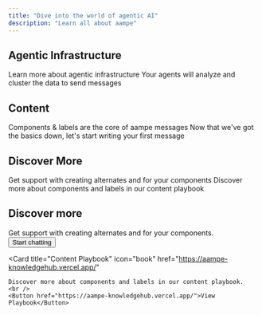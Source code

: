 ```yaml
---
title: "Dive into the world of agentic AI"
description: "Learn all about aampe"
---
```


## Agentic Infrastructure

<CardGroup cols={2}>
  <Card title="What is agentic infrastructure?" icon="grip-dots" href="https://mintlify.com/docs/quickstart">
    Learn more about agentic infrastructure
  </Card>
  <Card title="What are your agents learning?" icon="book" href="https://mintlify.com/docs/development">
    Your agents will analyze and cluster the data to send messages
  </Card>
</CardGroup>

## Content

<CardGroup cols={2}>
  <Card title="Basics" icon="lightbulb" href="https://mintlify.com/docs/development">
    Components & labels are the core of aampe messages
  </Card>
  <Card title="Message Creation" icon="message" href="https://mintlify.com/docs/development">
    Now that we've got the basics down, let's start writing your first message
  </Card>
</CardGroup>

## Discover More

<CardGroup cols={2}>
  <Card title="AamPT for Content" icon="microchip-ai" href="https://mintlify.com/docs/development" cta="Start Messaging">
    Get support with creating alternates and for your components
  </Card>
  <Card title="Content Playbook" icon="book" href="https://mintlify.com/docs/development" cta="See Playbook">
    Discover more about components and labels in our content playbook
  </Card>
</CardGroup>


<div style={{ backgroundColor: '#C24600', padding: '2rem', borderRadius: '1rem' }}>

## Discover more

<CardGroup cols={2}>
  <Card
    title="AamPT for Content"
    icon="bot"
    href="https://aampe-knowledgehub.vercel.app/"
  >
    Get support with creating alternates and for your components.
    <br />
    <Button href="https://aampe-knowledgehub.vercel.app/">Start chatting</Button>
  </Card>

  <Card
    title="Content Playbook"
    icon="book"
    href="https://aampe-knowledgehub.vercel.app/"
  >
    Discover more about components and labels in our content playbook.
    <br />
    <Button href="https://aampe-knowledgehub.vercel.app/">View Playbook</Button>
  </Card>
</CardGroup>

</div>